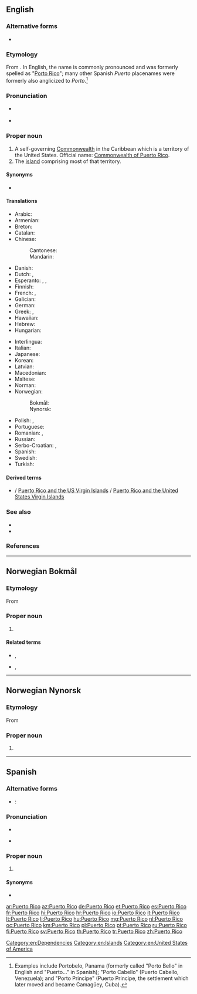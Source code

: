 ==English==

===Alternative forms===
* {{l|en|Porto Rico}}

===Etymology===
From {{etyl|es|en}} {{m|es|Puerto Rico||Rich Port}}. In English, the name is commonly pronounced and was formerly spelled as "[[Porto Rico]]"; many other Spanish ''Puerto'' placenames were formerly also anglicized to ''Porto''.<ref>Examples include Portobelo, Panama (formerly called "Porto Bello" in English and "Puerto..." in Spanish); "Porto Cabello" (Puerto Cabello, Venezuela); and "Porto Principe" (Puerto Principe, the settlement which later moved and became Camagüey, Cuba).</ref>

===Pronunciation===
* {{a|US}} {{IPA|/ˌpɔɹtəˈɹikoʊ/|[ˌpɔɹɾəˈɹikoʊ]|lang=en}}
* {{a|Puerto Rican}} {{IPA|/ˌpwɛɹtoʊˈɹikoʊ/|lang=en}}

===Proper noun===
{{wikipedia}}
{{en-proper noun|head=[[puerto|Puerto]] [[rico|Rico]]}}

# A self-governing [[Commonwealth]] in the Caribbean which is a territory of the United States. Official name: [[Commonwealth of Puerto Rico]].
# The [[island]] comprising most of that territory.

====Synonyms====
* {{l|en|PR}} {{qualifier|symbol}}

====Translations====
{{trans-top|Caribbean Commonwealth}}
* Arabic: {{t|ar|بُورْتُو رِيكُو|m|tr=burtū rīkū}}
* Armenian: {{t|hy|Պուերտո Ռիկո}}
* Breton: {{t|br|Puerto Rico}}
* Catalan: {{t|ca|Puerto Rico|m}}
* Chinese:
*: Cantonese: {{t|yue|波多黎各|tr=bo1 do1 lai4 gok3|sc=Hani}}
*: Mandarin: {{t+|cmn|波多黎各|tr=Bōduōlígè|sc=Hani}}
* Danish: {{t|da|Puerto Rico}}
* Dutch: {{t+|nl|Puerto Rico}}, {{t|nl|Porto Rico}}
* Esperanto: {{t|eo|Portoriko}}, {{t|eo|Puerto-Riko}}, {{t+|eo|Porto-Riko}}
* Finnish: {{t+|fi|Puerto Rico}}
* French: {{t+|fr|Porto Rico|m}}, {{t+|fr|Puerto Rico|m}}
* Galician: {{t+|gl|Porto Rico|m}}
* German: {{t+|de|Puerto Rico|n}}
* Greek: {{t+|el|Πουέρτο Ρίκο|n}}, {{t|el|Πόρτο Ρίκο|n}}
* Hawaiian: {{t|haw|Pokoliko}}
* Hebrew: {{t|he|פורטו ריקו|tr=porto riko}}
* Hungarian: {{t+|hu|Puerto Rico}}
{{trans-mid}}
* Interlingua: {{t|ia|Puerto Rico}}
* Italian: {{t+|it|Porto Rico|m}}
* Japanese: {{t|ja|プエルトリコ|tr=Puerutoriko}}
* Korean: {{t+|ko|푸에르토리코|tr=Puereutoriko|sc=Hang}}
* Latvian: {{t|lv|Puertoriko|f}}
* Macedonian: {{t|mk|Порторико|n|tr=Portoríko}}
* Maltese: {{t|mt|Porto Riko}}
* Norman: {{t|nrf|Puerto Rico|m}}
* Norwegian: 
*: Bokmål: {{t|nb|Puerto Rico}}
*: Nynorsk: {{t|nn|Puerto Rico}}
* Polish: {{t+|pl|Portoryko|n}}, {{t+|pl|Puerto Rico|n}}
* Portuguese: {{t+|pt|Porto Rico}}
* Romanian: {{t|ro|Porto Rico}}, {{t|ro|Puerto Rico}}
* Russian: {{t|ru|Пуэ́рто-Ри́ко|m}}
* Serbo-Croatian: {{t+|sh|Portoriko|m}}, {{t|sh|Porto Riko|m}}
* Spanish: {{t+|es|Puerto Rico|m}}
* Swedish: {{t+|sv|Puerto Rico}}
* Turkish: {{t+|tr|Porto Riko}}
{{trans-bottom}}

====Derived terms====
* {{l|en|Puerto Rico and the U.S. Virgin Islands}} / [[Puerto Rico and the US Virgin Islands]] / [[Puerto Rico and the United States Virgin Islands]]

===See also===
* {{l|en|San Juan}}
* {{l|en|Appendix:Countries of the world}}

[[Category:en:Dependencies]]
[[Category:en:Islands]]
[[Category:en:United States of America]]

===References===
<references/>

----
==Norwegian Bokmål==
{{wikipedia|lang=no}}

===Etymology===
From {{etyl|es|nb}} {{m|es|Puerto Rico}}

===Proper noun===
{{head|nb|proper noun|head=[[puerto|Puerto]] [[rico|Rico]]}}

# {{l|en|Puerto Rico}}

====Related terms====
* {{l|nb|puertoricaner}}, {{l|nb|puertorikaner}}
* {{l|nb|puertoricansk}}, {{l|nb|puertorikansk}}

{{C|nb|Dependencies|Islands}}

----

==Norwegian Nynorsk==
{{wikipedia|lang=nn}}

===Etymology===
From {{etyl|es|nn}} {{m|es|Puerto Rico}}

===Proper noun===
{{head|nn|proper noun|head=[[puerto|Puerto]] [[rico|Rico]]}}

# {{l|en|Puerto Rico}}

{{C|nn|Dependencies|Islands}}

----
==Spanish==

===Alternative forms===
* {{qualifier|obsolete}}: {{l|es|Puerto-Rico}}

===Pronunciation===
* {{IPA|/ˌpwertoˈriko/|lang=es}}
* {{a|Puerto Rico}} {{IPA|/ˌpwe̞lto̞ˈχiko̞/|lang=es}}

===Proper noun===
{{head|es|proper noun|head=[[puerto|Puerto]] [[rico|Rico]]}}

# {{place|es|island/and/territory|c/United States|in|sea/the Caribbean Sea|t1=Puerto Rico}}

====Synonyms====
* {{l|es|Estado Libre Asociado de Puerto Rico}}

[[ar:Puerto Rico]]
[[az:Puerto Rico]]
[[de:Puerto Rico]]
[[et:Puerto Rico]]
[[es:Puerto Rico]]
[[fr:Puerto Rico]]
[[hi:Puerto Rico]]
[[hr:Puerto Rico]]
[[io:Puerto Rico]]
[[it:Puerto Rico]]
[[lt:Puerto Rico]]
[[li:Puerto Rico]]
[[hu:Puerto Rico]]
[[mg:Puerto Rico]]
[[nl:Puerto Rico]]
[[oc:Puerto Rico]]
[[km:Puerto Rico]]
[[pl:Puerto Rico]]
[[pt:Puerto Rico]]
[[ru:Puerto Rico]]
[[fi:Puerto Rico]]
[[sv:Puerto Rico]]
[[th:Puerto Rico]]
[[tr:Puerto Rico]]
[[zh:Puerto Rico]]